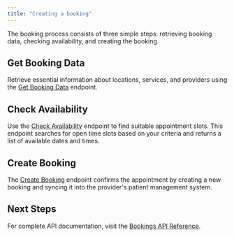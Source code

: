 ```yaml
---
title: "Creating a booking"
---
```


The booking process consists of three simple steps: retrieving booking data, checking availability, and creating the booking.

## Get Booking Data

Retrieve essential information about locations, services, and providers using the [Get Booking Data](/api-reference/booking-data/get-booking-data) endpoint.

## Check Availability

Use the [Check Availability](/api-reference/availability/get-availability) endpoint to find suitable appointment slots. This endpoint searches for open time slots based on your criteria and returns a list of available dates and times.

## Create Booking

The [Create Booking](/api-reference/bookings/create-booking) endpoint confirms the appointment by creating a new booking and syncing it into the provider's patient management system.

## Next Steps

For complete API documentation, visit the [Bookings API Reference](/api-reference/booking-data/get-booking-data).
